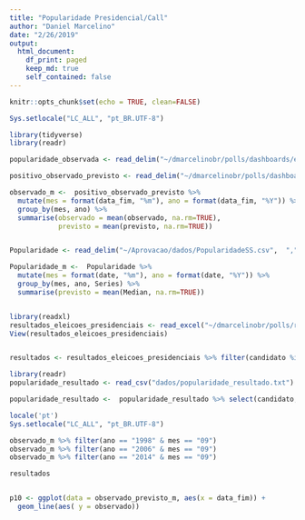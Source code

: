 ```yaml
---
title: "Popularidade Presidencial/Call"
author: "Daniel Marcelino"
date: "2/26/2019"
output:
  html_document:
    df_print: paged
    keep_md: true
    self_contained: false
---
```


```r
knitr::opts_chunk$set(echo = TRUE, clean=FALSE)

Sys.setlocale("LC_ALL", "pt_BR.UTF-8")
```


```r
library(tidyverse)
library(readr)

```


```r
popularidade_observada <- read_delim("~/dmarcelinobr/polls/dashboards/exports/popularidade_observada.csv")

positivo_observado_previsto <- read_delim("~/dmarcelinobr/polls/dashboards/notebooks/positivo_observado_previsto_sub.csv",  ";", escape_double = FALSE, trim_ws = TRUE)

observado_m <-  positivo_observado_previsto %>%
  mutate(mes = format(data_fim, "%m"), ano = format(data_fim, "%Y")) %>%
  group_by(mes, ano) %>%
  summarise(observado = mean(observado, na.rm=TRUE),
            previsto = mean(previsto, na.rm=TRUE))


Popularidade <- read_delim("~/Aprovacao/dados/PopularidadeSS.csv",  ",", escape_double = FALSE, trim_ws = TRUE)

Popularidade_m <-  Popularidade %>%
  mutate(mes = format(date, "%m"), ano = format(date, "%Y")) %>%
  group_by(mes, ano, Series) %>%
  summarise(previsto = mean(Median, na.rm=TRUE))


library(readxl)
resultados_eleicoes_presidenciais <- read_excel("~/dmarcelinobr/polls/resultados_eleicoes_presidenciais.xlsx")
View(resultados_eleicoes_presidenciais)


resultados <- resultados_eleicoes_presidenciais %>% filter(candidato %in% c("Fernando Henrique Cardoso (PSDB)","Luiz Inácio Lula da Silva (PT)", "Dilma Rousseff (PT)")) %>% select(candidato, percentagem, votos_totais, ano)


```


```r

library(readr)
popularidade_resultado <- read_csv("dados/popularidade_resultado.txt")

popularidade_resultado <-  popularidade_resultado %>% select(candidato, ano, ago, set, `votos totais`)
```


```r
locale('pt')
Sys.setlocale("LC_ALL", "pt_BR.UTF-8")

observado_m %>% filter(ano == "1998" & mes == "09")
observado_m %>% filter(ano == "2006" & mes == "09")
observado_m %>% filter(ano == "2014" & mes == "09")

resultados


p10 <- ggplot(data = observado_previsto_m, aes(x = data_fim)) +
  geom_line(aes( y = observado))




```

